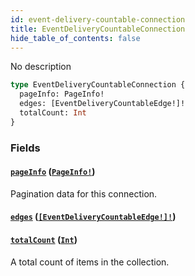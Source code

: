 ```yaml
---
id: event-delivery-countable-connection
title: EventDeliveryCountableConnection
hide_table_of_contents: false
---
```


No description

```graphql
type EventDeliveryCountableConnection {
  pageInfo: PageInfo!
  edges: [EventDeliveryCountableEdge!]!
  totalCount: Int
}
```

### Fields

#### [`pageInfo`](#) ([`PageInfo!`](../../../developer/api-reference/objects/page-info))

Pagination data for this connection.

#### [`edges`](#) ([`[EventDeliveryCountableEdge!]!`](../../../developer/api-reference/objects/event-delivery-countable-edge))

#### [`totalCount`](#) ([`Int`](../../../developer/api-reference/scalars/int))

A total count of items in the collection.
